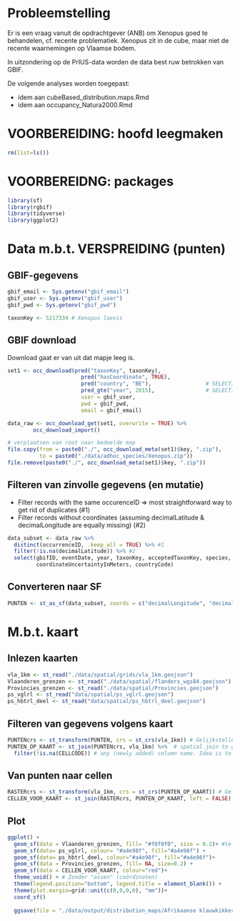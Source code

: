# Probleemstelling

Er is een vraag vanuit de opdrachtgever (ANB) om Xenopus goed te behandelen, cf. recente problematiek. Xenopus zit in de cube, maar niet de recente waarnemingen op Vlaamse bodem.

In uitzondering op de PrIUS-data worden de data best ruw betrokken van GBIF.

De volgende analyses worden toegepast:

- idem aan cubeBased_distribution.maps.Rmd
- idem aan occupancy_Natura2000.Rmd

# VOORBEREIDING: hoofd leegmaken

```r
rm(list=ls())
```

# VOORBEREIDNG: packages

```r
library(sf)
library(rgbif)
library(tidyverse)
library(ggplot2)
```

# Data m.b.t. VERSPREIDING (punten)

## GBIF-gegevens

```r
gbif_email <- Sys.getenv("gbif_email")
gbif_user <- Sys.getenv("gbif_user")
gbif_pwd <- Sys.getenv("gbif_pwd")
```

```r
taxonKey <- 5217334 # Xenopus laevis
```

## GBIF download

Download gaat er van uit dat mapje leeg is.

```r
set1 <- occ_download(pred("taxonKey", taxonKey), 
                       pred("hasCoordinate", TRUE), 
                       pred("country", "BE"),                 # SELECTIE op LAND (BE) !
                       pred_gte("year", 2015),                # SELECTIE op JAAR (2015) !
                       user = gbif_user, 
                       pwd = gbif_pwd, 
                       email = gbif_email)

data_raw <- occ_download_get(set1, overwrite = TRUE) %>% 
        occ_download_import()

# verplaatsen van root naar bedoelde map
file.copy(from = paste0("./", occ_download_meta(set1)$key, ".zip"),
          to = paste0("./data/adhoc_species/Xenopus.zip"))
file.remove(paste0("./", occ_download_meta(set1)$key, ".zip"))
```

## Filteren van zinvolle gegevens (en mutatie)

 - Filter records with the same occurenceID => most straightforward way to get rid of duplicates (#1)
 - Filter records without coordinates (assuming decimalLatitude & decimalLongitude are equally missing) (#2)

```r
data_subset <- data_raw %>% 
  distinct(occurrenceID, .keep_all = TRUE) %>% #1
  filter(!is.na(decimalLatitude)) %>% #2 
  select(gbifID, eventDate, year, taxonKey, acceptedTaxonKey, species, decimalLatitude, decimalLongitude,
         coordinateUncertaintyInMeters, countryCode)
```

## Converteren naar SF

```r
PUNTEN <- st_as_sf(data_subset, coords = c("decimalLongitude", "decimalLatitude"), crs = "+proj=longlat +datum=WGS84")
```

# M.b.t. kaart

## Inlezen kaarten

```r
vla_1km <- st_read("./data/spatial/grids/vla_1km.geojson")
Vlaanderen_grenzen <- st_read("./data/spatial/flanders_wgs84.geojson")
Provincies_grenzen <- st_read("./data/spatial/Provincies.geojson")
ps_vglrl <- st_read("data/spatial/ps_vglrl.geojson")
ps_hbtrl_deel <- st_read("data/spatial/ps_hbtrl_deel.geojson")
```

## Filteren van gegevens volgens kaart

```r
PUNTENcrs <- st_transform(PUNTEN, crs = st_crs(vla_1km)) # Gelijkstellen van de crs
PUNTEN_OP_KAART <- st_join(PUNTENcrs, vla_1km) %>%  # spatial join to get intersection of points and polygons
  filter(!is.na(CELLCODE)) # any (newly added) column name. Idea is to get only the points that fall in the polygons
```

## Van punten naar cellen

```r
RASTERcrs <- st_transform(vla_1km, crs = st_crs(PUNTEN_OP_KAART)) # Gelijkstellen van de crs
CELLEN_VOOR_KAART <- st_join(RASTERcrs, PUNTEN_OP_KAART, left = FALSE) # inner join
```

## Plot

```r
ggplot() +
  geom_sf(data = Vlaanderen_grenzen, fill= "#f0f0f0", size = 0.2)+ #te activeren indien achterkleur grijs
  geom_sf(data= ps_vglrl, colour= "#a4e98f", fill="#a4e98f") + 
  geom_sf(data= ps_hbtrl_deel, colour="#a4e98f", fill="#a4e98f")+
  geom_sf(data = Provincies_grenzen, fill= NA, size=0.2) +
  geom_sf(data = CELLEN_VOOR_KAART, colour="red")+
  theme_void() + # Zonder "assen" (coördinaten)
  theme(legend.position="bottom", legend.title = element_blank()) +
  theme(plot.margin=grid::unit(c(0,0,0,0), "mm"))+
  coord_sf()
  
  ggsave(file = "./data/output/distribution_maps/Afrikaanse klauwkikker.png", width = 15, height = 6.4, units = "cm", dpi=200)
```



